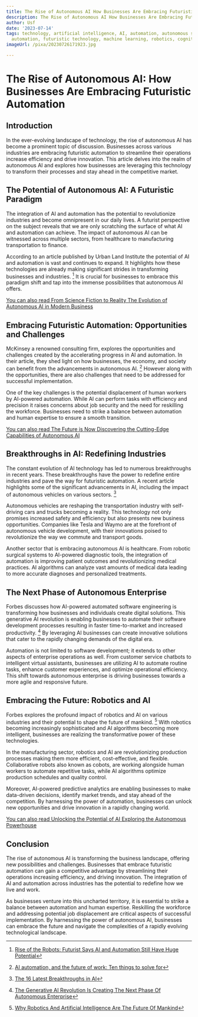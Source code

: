 ```yaml
---
title: The Rise of Autonomous AI How Businesses Are Embracing Futuristic Automation
description: The Rise of Autonomous AI How Businesses Are Embracing Futuristic Automation
author: Usf
date: '2023-07-14'
tags: technology, artificial intelligence, AI, automation, autonomous systems, business
  automation, futuristic technology, machine learning, robotics, cognitive computing
imageUrl: /pixa/20230726171923.jpg

---
```

# The Rise  of Autonomous AI: How Businesses Are Embracing Futuristic  Automation

## Introduction

In the ever-evolving  landscape of technology, the rise of autonomous AI has become a  prominent topic of discussion. Businesses across various industries are embracing futuristic automation to streamline their  operations increase efficiency and drive innovation. This article delves into  the realm of autonomous AI and explores how businesses are leveraging this technology to transform their processes and stay ahead in  the competitive market.

## The Potential of  Autonomous AI: A  Futuristic Paradigm

The integration of AI  and automation has the potential to revolutionize industries and become omnipresent in our daily  lives. A futurist perspective on the subject reveals that we are only scratching the surface of  what  AI  and automation can achieve. The impact of autonomous AI can be  witnessed across multiple sectors,  from healthcare to manufacturing transportation to finance.

According to an  article published by Urban Land Institute the potential of AI and automation is vast and continues to expand. It highlights how these technologies are already making significant strides in transforming businesses and  industries. [^1^] It is  crucial  for businesses to embrace this paradigm shift and tap into the immense possibilities  that autonomous  AI offers.

[You can  also read From Science Fiction to Reality The Evolution of Autonomous AI in Modern Business](From%20Science%20Fiction%20to%20Reality%20The%20Evolution%20of%20Autonomous%20AI%20in%20Modern%20Business)


## Embracing Futuristic Automation: Opportunities and Challenges

McKinsey a renowned  consulting firm, explores the opportunities and challenges created by the accelerating progress  in  AI and automation. In their article, they shed light on how businesses, the economy, and society can benefit from the  advancements in autonomous  AI. [^2^] However along with the opportunities, there  are also challenges that need to be addressed for successful implementation.

One of the key challenges is the potential displacement of human workers by AI-powered automation. While AI can perform tasks with efficiency and precision it raises concerns about job security and the need for reskilling the workforce. Businesses need to  strike a balance  between  automation and human expertise to ensure a smooth  transition.

[You  can also read The Future is Now Discovering the Cutting-Edge Capabilities of Autonomous AI](The%20Future%20is%20Now%20Discovering%20the%20Cutting-Edge%20Capabilities%20of%20Autonomous%20AI)


## Breakthroughs in AI: Redefining Industries

The constant  evolution of AI technology has led to numerous breakthroughs in recent years. These breakthroughs have the power to redefine entire industries and pave the way for futuristic automation. A recent article highlights some of the significant advancements in AI, including the impact of autonomous vehicles on various sectors. [^3^]

Autonomous vehicles are reshaping the  transportation industry with self-driving cars and trucks becoming a reality. This technology not only promises increased safety and efficiency but also presents new business opportunities. Companies like Tesla and Waymo are  at the forefront  of autonomous vehicle development, with their innovations  poised to  revolutionize  the way we commute and transport goods.

Another sector that is embracing autonomous AI is healthcare. From robotic surgical systems to AI-powered diagnostic  tools, the integration of automation is improving patient  outcomes and  revolutionizing medical practices. AI  algorithms can analyze vast amounts  of medical data  leading to more  accurate diagnoses and personalized treatments.

## The Next Phase of Autonomous Enterprise

Forbes discusses how AI-powered automated software  engineering is transforming how businesses and individuals create digital solutions. This  generative AI revolution is enabling businesses to automate their software development processes resulting in faster time-to-market and increased productivity. [^4^] By leveraging AI businesses can create innovative solutions that cater to the rapidly changing demands of the digital era.

Automation is  not limited to software development; it extends to other  aspects of enterprise operations as well. From customer service  chatbots to intelligent virtual assistants,  businesses are utilizing AI to automate routine tasks,  enhance  customer experiences, and optimize operational efficiency. This shift towards autonomous  enterprise is driving businesses towards a more agile and  responsive future.

##  Embracing the Future: Robotics and AI

Forbes explores  the profound impact of robotics and AI on various industries and their potential to shape the  future of mankind. [^5^] With robotics becoming increasingly  sophisticated and AI  algorithms becoming more intelligent, businesses are realizing the transformative power of these technologies.

In the manufacturing sector, robotics and AI are revolutionizing production processes making them more efficient, cost-effective,  and flexible. Collaborative  robots also known as  cobots, are working alongside  human workers to automate repetitive tasks, while AI algorithms  optimize production schedules and quality control.

Moreover, AI-powered predictive  analytics are enabling businesses to make data-driven decisions, identify market trends, and stay ahead of the competition. By harnessing  the  power of automation, businesses can  unlock new opportunities and drive innovation  in  a rapidly changing world.

[You can also read Unlocking the Potential of AI Exploring the Autonomous  Powerhouse](Unlocking%20the%20Potential%20of%20AI%20Exploring%20the%20Autonomous%20Powerhouse)


## Conclusion

The rise of autonomous AI is transforming the business landscape, offering new possibilities and challenges. Businesses that embrace futuristic automation can gain a competitive advantage by streamlining their operations increasing efficiency,  and driving innovation. The  integration  of AI and automation across industries has the potential to redefine how we  live and work.

As  businesses venture into this uncharted territory, it is essential to strike a balance between automation and human expertise. Reskilling the workforce and addressing potential job displacement are critical aspects of successful  implementation. By harnessing the power of autonomous  AI, businesses can embrace  the future  and  navigate  the complexities of a rapidly evolving technological  landscape.

[^1^]: [Rise  of the Robots: Futurist Says AI and Automation Still Have Huge Potential](https://urbanland.uli.org/public/rise-of-the-robots-futurist-says-ai-automation-still-have-huge-potential/)

[^2^]: [AI automation, and the future of work: Ten things to solve for](https://www.mckinsey.com/featured-insights/future-of-work/ai-automation-and-the-future-of-work-ten-things-to-solve-for)

[^3^]: [The 16 Latest Breakthroughs in AI](https://www.holisticseo.digital/ai/latest-news/)

[^4^]: [The Generative AI Revolution Is Creating The Next Phase Of Autonomous Enterprise](https://www.forbes.com/sites/markminevich/2023/01/29/the-generative-ai-revolution-is-creating-the-next-phase-of-autonomous-enterprise/?sh=2348754e1bc1)

[^5^]: [Why Robotics And  Artificial Intelligence Are The Future  Of Mankind](https://www.forbes.com/sites/forbestechcouncil/2022/05/31/why-robotics-and-artificial-intelligence-are-the-future-of-mankind/?sh=24a280961689)